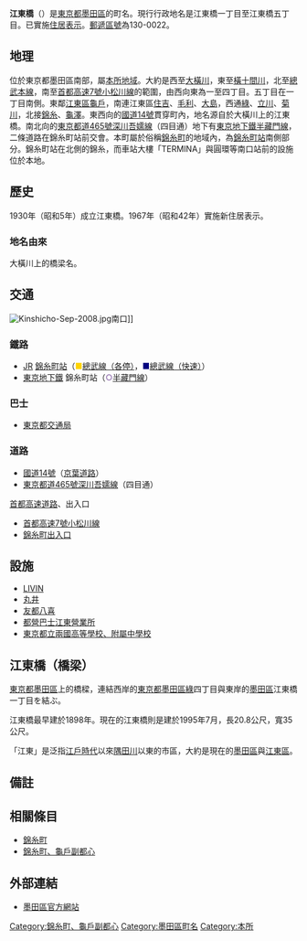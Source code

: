 {{Pathnav|日本|東京都|墨田區|name=江東橋|frame=1}}
{{Infobox Settlement
|official_name = 江東橋
|native_name =
|settlement_type = [[町|町]]
|image_skyline = Rakutenchi Bldg. 1.jpg
|imagesize = 250px
|image_caption = [[東京樂天地|東京樂天地]]本社「樂天地大樓」
|image_flag =
|image_seal =
| image_map =
| map_caption =
| pushpin_map =
|subdivision_type = [[國家|國家]]
|subdivision_name = [[File:Flag_of_Japan.svg|border]] [[日本|日本]]
|subdivision_type1 = [[都道府縣|都道府縣]]
|subdivision_name1 = [[File:Flag_of_Tokyo_Prefecture.svg|25px]] [[東京都|東京都]]
|subdivision_type2 = [[東京都區部|特別區]]
|subdivision_name2 = [[File:Flag_of_Sumida,_Tokyo.svg|25px]] [[墨田區|墨田區]]
|established_title =
|established_date =
|government_type =
|leader_title =
|leader_name =
|area_magnitude =
|area_total_sq_mi =
|area_total_km2 =
|area_land_sq_mi =
|area_land_km2 =
|area_urban_sq_mi =
|area_urban_km2 =
|area_metro_km2 =
|area_metro_sq_mi =
|population_as_of= 2013年（平成25年）8月1日
|population_footnotes =
|population_total = 9254<ref>[http://www.city.sumida.lg.jp/sumida_info/population/monthly/monthly25nendo04.files/monthly25nendo08.pdf 墨田区世帯人口現況8月分]{{dead link|date=2018年1月 |bot=InternetArchiveBot |fix-attempted=yes }}</ref>
|population_urban =
|population_metro =
|population_density_sq_mi =
|population_density_km2 =
| timezone = [[日本標準時間|JST]]
| utc_offset = +9
|timezone_DST =
|utc_offset_DST =
|latd=|latm=|lats=|latNS=
|longd=|longm=|longs=|longEW=
|elevation_footnotes=
|elevation_m =
|elevation_ft =
|postal_code_type = [[郵遞區號|郵遞區號]]
|postal_code = 130-0022
|area_code =
|website =
|footnotes =
}}
'''江東橋'''（{{jpn|j=江東橋|hg=こうとうばし|rm=Kōtōbashi|f=y}}）是[[東京都|東京都]][[墨田區|墨田區]]的町名。現行行政地名是江東橋一丁目至江東橋五丁目。已實施[[住居表示|住居表示]]。[[郵遞區號|郵遞區號]]為130-0022。

== 地理 ==
位於東京都墨田區南部，屬[[本所區|本所地域]]。大約是西至[[大橫川|大橫川]]，東至[[橫十間川|橫十間川]]，北至[[總武本線|總武本線]]，南至[[首都高速7號小松川線|首都高速7號小松川線]]的範圍，由西向東為一至四丁目。五丁目在一丁目南側。東鄰[[江東區_(東京都)|江東區]][[龜戶|龜戶]]，南連江東區[[住吉_(江東區)|住吉]]、[[毛利_(江東區)|毛利]]、[[大島_(江東區)|大島]]，西通[[綠_(墨田區)|綠]]、[[立川_(墨田區)|立川]]、[[菊川_(墨田區)|菊川]]，北接[[錦糸|錦糸]]、[[龜澤|龜澤]]。東西向的[[國道14號|國道14號]]貫穿町內，地名源自於大橫川上的江東橋。南北向的[[東京都道465號深川吾嬬線|東京都道465號深川吾嬬線]]（四目通）地下有[[東京地下鐵半藏門線|東京地下鐵半藏門線]]，二條道路在錦糸町站前交會。本町屬於俗稱[[錦糸町|錦糸町]]的地域內，為[[錦糸町站|錦糸町站]]南側部分。錦糸町站在北側的錦糸，而車站大樓「TERMINA」與圓環等南口站前的設施位於本地。

== 歷史 ==
1930年（昭和5年）成立江東橋。1967年（昭和42年）實施新住居表示。
=== 地名由來 ===
大橫川上的橋梁名。

== 交通 ==
[[File:Kinshicho-Sep-2008.jpg|thumb]]南口]]
=== 鐵路 ===
* [[東日本旅客鐵道|JR]] [[錦糸町站|錦糸町站]]（<span style="color:#FFD400">■</span>[[中央、總武緩行線|總武線（各停）]]，<span style="color:navy">■</span>[[總武快速線|總武線（快速）]]）
* [[東京地下鐵|東京地下鐵]] 錦糸町站（<span style="color:#9b7cb6">'''○'''</span>[[東京地下鐵半藏門線|半藏門線]]）

=== 巴士 ===
* [[東京都交通局|東京都交通局]]

=== 道路 ===
* [[國道14號|國道14號]]（[[京葉道路|京葉道路]]）
* [[東京都道465號深川吾嬬線|東京都道465號深川吾嬬線]]（四目通）
; [[首都高速道路|首都高速道路]]、出入口
* [[首都高速7號小松川線|首都高速7號小松川線]]
* [[錦糸町出入口|錦糸町出入口]]

== 設施 ==
* [[LIVIN|LIVIN]]
* [[丸井|丸井]]
* [[友都八喜|友都八喜]]
* [[都營巴士江東營業所|都營巴士江東營業所]]
* [[東京都立兩國高等學校、附屬中學校|東京都立兩國高等學校、附屬中學校]]

== 江東橋（橋梁） ==
{{Ja_Route_Sign|14|align=left}}
[[東京都|東京都]][[墨田區|墨田區]]{{link-ja|大橫川|大横川}}上的橋樑，連結西岸的[[東京都|東京都]][[墨田區|墨田區]][[綠_(墨田區)|綠]]四丁目與東岸的[[墨田區|墨田區]]江東橋一丁目を結ぶ。

江東橋最早建於1898年。現在的江東橋則是建於1995年7月，長20.8公尺，寬35公尺。

「江東」是泛指[[江戶時代|江戶時代]]以來[[隅田川|隅田川]]以東的市區，大約是現在的[[墨田區|墨田區]]與[[江東區_(東京都)|江東區]]。

== 備註 ==
{{reflist}}

== 相關條目 ==
* [[錦糸町|錦糸町]]
* [[錦糸町、龜戶副都心|錦糸町、龜戶副都心]]

== 外部連結 ==
* [http://www.city.sumida.lg.jp/ 墨田區官方網站] {{Wayback|url=http://www.city.sumida.lg.jp/ |date=20100830102917 }}

{{墨田區的町名}}

{{DEFAULTSORT:Kotobashi}}
[[Category:錦糸町、龜戶副都心|Category:錦糸町、龜戶副都心]]
[[Category:墨田區町名|Category:墨田區町名]]
[[Category:本所|Category:本所]]